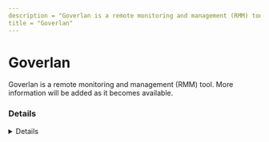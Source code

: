 ```yaml
---
description = "Goverlan is a remote monitoring and management (RMM) tool. More information will be added as it becomes available."
title = "Goverlan"
---
```




# Goverlan

Goverlan is a remote monitoring and management (RMM) tool. More information will be added as it becomes available.

### Details
<Details author={""}
         category={""}
         created={""}
         website={""}
         lastModified={"2/8/2024"}
         privileges={""}
         free={ false }
         verification={ false }
/>

#### Installation Paths
<Card code={ ["goverrmc.exe", "govsrv*.exe", "GovAgentInstallHelper.exe", "GovAgentx64.exe", "GovReachClient.exe", "C:\\Program Files (x86)\\PJ Technologies\\GOVsrv\\*", "*\\PJ Technologies\\GOVsrv\\*", "*\\GovSrv.exe"] }/>

#### Supported OS
<Badges color="warning" badges={ ["Windows"] }/>




### Forensic Artifacts




#### Network Artifacts
<EuiSpacer size="xl"/>
<NetworkArtifactsTable data={ [{"Description": "Known remote domains", "Domains": ["user_managed", "goverlan.com"], "Ports": []}] }/>




### Detections
- Detects potential network activity of Goverlan RMM tool
  - [Sigma Rule](https://github.com/magicsword-io/LOLRMM/blob/main/detections/sigma/goverlan_network_sigma.yml)
- Detects potential processes activity of Goverlan RMM tool
  - [Sigma Rule](https://github.com/magicsword-io/LOLRMM/blob/main/detections/sigma/goverlan_processes_sigma.yml)

### References
- [https://www.goverlan.com/pdf/Goverlan-Remote-Control-Software.pdf](https://www.goverlan.com/pdf/Goverlan-Remote-Control-Software.pdf)

